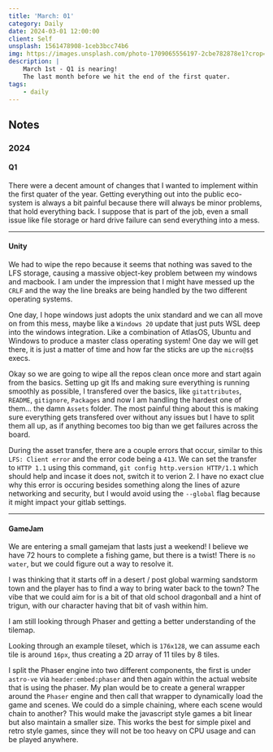 ```yaml
---
title: 'March: 01'
category: Daily
date: 2024-03-01 12:00:00
client: Self
unsplash: 1561478908-1ceb3bcc74b6
img: https://images.unsplash.com/photo-1709065556197-2cbe782878e1?crop=entropy&cs=srgb&fm=jpg&ixid=MnwzNjM5Nzd8MHwxfHJhbmRvbXx8fHx8fHx8fDE2ODE3NDg2ODY&ixlib=rb-4.0.3&q=85
description: |
    March 1st - Q1 is nearing!
    The last month before we hit the end of the first quater.
tags:
    - daily
---
```



<MDXJS>

## Notes

<MDXJS>

### 2024

<MDXJS>

#### Q1

There were a decent amount of changes that I wanted to implement within the first quater of the year.
Getting everything out into the public eco-system is always a bit painful because there will always be minor problems, that hold everything back.
I suppose that is part of the job, even a small issue like file storage or hard drive failure can send everything into a mess.

</MDXJS>

---

<MDXJS>

#### Unity

We had to wipe the repo because it seems that nothing was saved to the LFS storage, causing a massive object-key problem between my windows and macbook.
I am under the impression that I might have messed up the `CRLF` and the way the line breaks are being handled by the two different operating systems.

One day, I hope windows just adopts the unix standard and we can all move on from this mess, maybe like a `Windows 20` update that just puts WSL deep into the windows integration. 
Like a combination of AtlasOS, Ubuntu and Windows to produce a master class operating system! One day we will get there, it is just a matter of time and how far the sticks are up the `micro@$$` execs. 

Okay so we are going to wipe all the repos clean once more and start again from the basics.
Setting up git lfs and making sure everything is running smoothly as possible, I transfered over the basics, like `gitattributes`, `README`, `gitignore`, `Packages` and now I am handling the hardest one of them... the damn `Assets` folder.
The most painful thing about this is making sure everything gets transfered over without any issues but I have to split them all up, as if anything becomes too big than we get failures across the board.

During the asset transfer, there are a couple errors that occur, similar to this `LFS: Client error` and the error code being a `413`. 
We can set the transfer to `HTTP 1.1` using this command, `git config http.version HTTP/1.1` which should help and incase it does not, switch it to verion 2.
I have no exact clue why this error is occuring besides something along the lines of azure networking and security, but I would avoid using the `--global` flag because it might impact your gitlab settings.

</MDXJS>

---

<MDXJS>

#### GameJam

We are entering a small gamejam that lasts just a weekend! I believe we have 72 hours to complete a fishing game, but there is a twist! There is `no water`, but we could figure out a way to resolve it.

I was thinking that it starts off in a desert / post global warming sandstorm town and the player has to find a way to bring water back to the town?
The vibe that we could aim for is a bit of that old school dragonball and a hint of trigun, with our character having that bit of vash within him.

I am still looking through Phaser and getting a better understanding of the tilemap.

Looking through an example tileset, which is `176x128`, we can assume each tile is around `16px`, thus creating a 2D array of 11 tiles by 8 tiles.

I split the Phaser engine into two different components, the first is under `astro-ve` via `header:embed:phaser` and then again within the actual website that is using the phaser.
My plan would be to create a general wrapper around the `Phaser` engine and then call that wrapper to dynamically load the game and scenes.
We could do a simple chaining, where each scene would chain to another? This would make the javascript style games a bit linear but also maintain a smaller size.
This works the best for simple pixel and retro style games, since they will not be too heavy on CPU usage and can be played anywhere.


</MDXJS>


</MDXJS>

</MDXJS>
